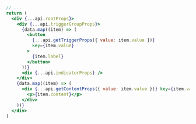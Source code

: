 ```jsx {13}
// ...
return (
  <div {...api.rootProps}>
    <div {...api.triggerGroupProps}>
      {data.map((item) => (
        <button
          {...api.getTriggerProps({ value: item.value })}
          key={item.value}
        >
          {item.label}
        </button>
      ))}
      <div {...api.indicatorProps} />
    </div>
    {data.map((item) => (
      <div {...api.getContentProps({ value: item.value })} key={item.value}>
        <p>{item.content}</p>
      </div>
    ))}
  </div>
)
```

